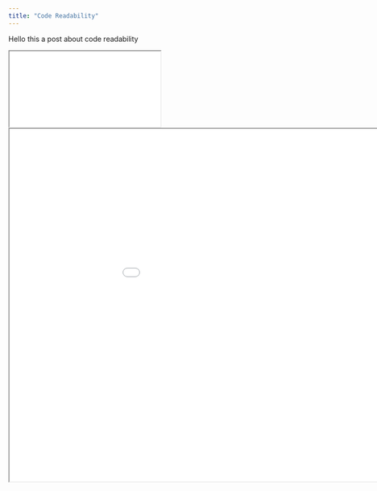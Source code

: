 ```yaml
---
title: "Code Readability"
---
```


Hello this a post about code readability

```{=html}
<iframe class="slide-deck" src="../../static/2022-10-26_code-readability/2022-10-26_code-readability.html"></iframe>
```

```{=html}
<iframe width="1050" height="700" src="../../static/2022-10-26_code-readability/2022-10-26_code-readability.html"></iframe>
```

